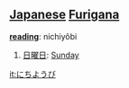 == [[Japanese]] [[Furigana]] ==                                          

'''[[reading]]''': nichiyôbi

# [[日曜日]]: [[Sunday]]

[[it:にちようび]]